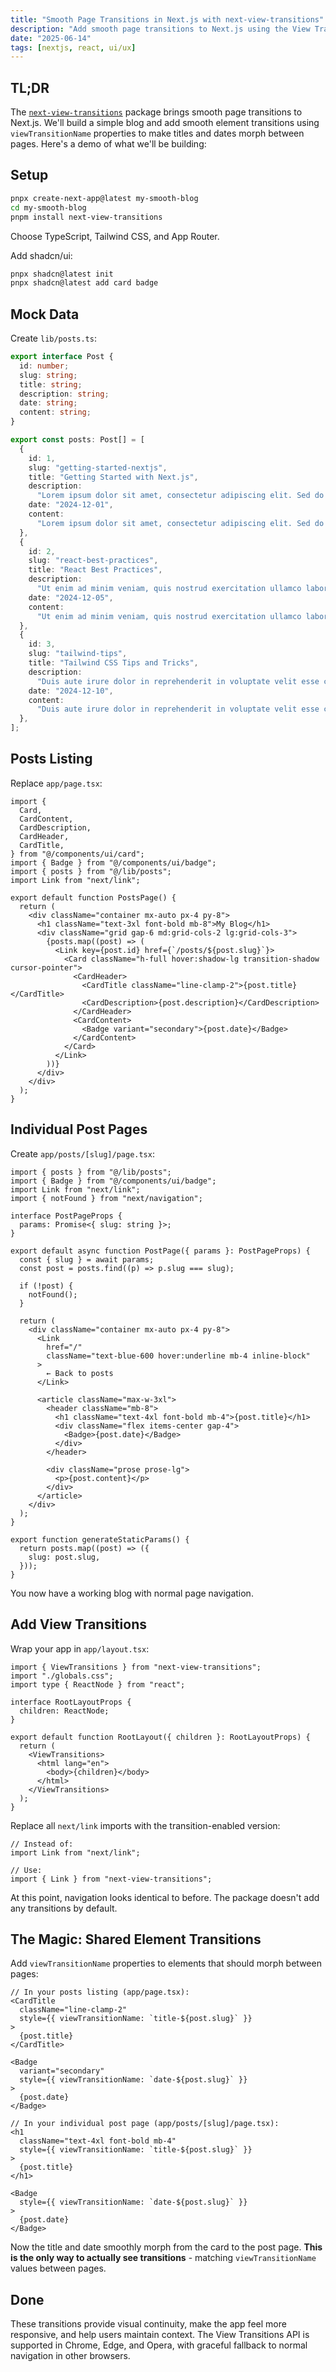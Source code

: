 ```yaml
---
title: "Smooth Page Transitions in Next.js with next-view-transitions"
description: "Add smooth page transitions to Next.js using the View Transitions API."
date: "2025-06-14"
tags: [nextjs, react, ui/ux]
---
```


## TL;DR

The [`next-view-transitions`](https://github.com/shuding/next-view-transitions) package brings smooth page transitions to Next.js. We'll build a simple blog and add smooth element transitions using `viewTransitionName` properties to make titles and dates morph between pages. Here's a demo of what we'll be building:

<Tweet id="1934092246921671158" />

## Setup

```bash
pnpx create-next-app@latest my-smooth-blog
cd my-smooth-blog
pnpm install next-view-transitions
```

Choose TypeScript, Tailwind CSS, and App Router.

Add shadcn/ui:

```bash
pnpx shadcn@latest init
pnpx shadcn@latest add card badge
```

## Mock Data

Create `lib/posts.ts`:

```typescript
export interface Post {
  id: number;
  slug: string;
  title: string;
  description: string;
  date: string;
  content: string;
}

export const posts: Post[] = [
  {
    id: 1,
    slug: "getting-started-nextjs",
    title: "Getting Started with Next.js",
    description:
      "Lorem ipsum dolor sit amet, consectetur adipiscing elit. Sed do eiusmod tempor incididunt ut labore.",
    date: "2024-12-01",
    content:
      "Lorem ipsum dolor sit amet, consectetur adipiscing elit. Sed do eiusmod tempor incididunt ut labore et dolore magna aliqua. Ut enim ad minim veniam, quis nostrud exercitation ullamco laboris.",
  },
  {
    id: 2,
    slug: "react-best-practices",
    title: "React Best Practices",
    description:
      "Ut enim ad minim veniam, quis nostrud exercitation ullamco laboris nisi ut aliquip ex ea commodo.",
    date: "2024-12-05",
    content:
      "Ut enim ad minim veniam, quis nostrud exercitation ullamco laboris nisi ut aliquip ex ea commodo consequat. Duis aute irure dolor in reprehenderit in voluptate velit esse cillum dolore.",
  },
  {
    id: 3,
    slug: "tailwind-tips",
    title: "Tailwind CSS Tips and Tricks",
    description:
      "Duis aute irure dolor in reprehenderit in voluptate velit esse cillum dolore eu fugiat nulla pariatur.",
    date: "2024-12-10",
    content:
      "Duis aute irure dolor in reprehenderit in voluptate velit esse cillum dolore eu fugiat nulla pariatur. Excepteur sint occaecat cupidatat non proident, sunt in culpa qui officia deserunt.",
  },
];
```

## Posts Listing

Replace `app/page.tsx`:

```tsx
import {
  Card,
  CardContent,
  CardDescription,
  CardHeader,
  CardTitle,
} from "@/components/ui/card";
import { Badge } from "@/components/ui/badge";
import { posts } from "@/lib/posts";
import Link from "next/link";

export default function PostsPage() {
  return (
    <div className="container mx-auto px-4 py-8">
      <h1 className="text-3xl font-bold mb-8">My Blog</h1>
      <div className="grid gap-6 md:grid-cols-2 lg:grid-cols-3">
        {posts.map((post) => (
          <Link key={post.id} href={`/posts/${post.slug}`}>
            <Card className="h-full hover:shadow-lg transition-shadow cursor-pointer">
              <CardHeader>
                <CardTitle className="line-clamp-2">{post.title}</CardTitle>
                <CardDescription>{post.description}</CardDescription>
              </CardHeader>
              <CardContent>
                <Badge variant="secondary">{post.date}</Badge>
              </CardContent>
            </Card>
          </Link>
        ))}
      </div>
    </div>
  );
}
```

## Individual Post Pages

Create `app/posts/[slug]/page.tsx`:

```tsx
import { posts } from "@/lib/posts";
import { Badge } from "@/components/ui/badge";
import Link from "next/link";
import { notFound } from "next/navigation";

interface PostPageProps {
  params: Promise<{ slug: string }>;
}

export default async function PostPage({ params }: PostPageProps) {
  const { slug } = await params;
  const post = posts.find((p) => p.slug === slug);

  if (!post) {
    notFound();
  }

  return (
    <div className="container mx-auto px-4 py-8">
      <Link
        href="/"
        className="text-blue-600 hover:underline mb-4 inline-block"
      >
        ← Back to posts
      </Link>

      <article className="max-w-3xl">
        <header className="mb-8">
          <h1 className="text-4xl font-bold mb-4">{post.title}</h1>
          <div className="flex items-center gap-4">
            <Badge>{post.date}</Badge>
          </div>
        </header>

        <div className="prose prose-lg">
          <p>{post.content}</p>
        </div>
      </article>
    </div>
  );
}

export function generateStaticParams() {
  return posts.map((post) => ({
    slug: post.slug,
  }));
}
```

You now have a working blog with normal page navigation.

## Add View Transitions

Wrap your app in `app/layout.tsx`:

```tsx
import { ViewTransitions } from "next-view-transitions";
import "./globals.css";
import type { ReactNode } from "react";

interface RootLayoutProps {
  children: ReactNode;
}

export default function RootLayout({ children }: RootLayoutProps) {
  return (
    <ViewTransitions>
      <html lang="en">
        <body>{children}</body>
      </html>
    </ViewTransitions>
  );
}
```

Replace all `next/link` imports with the transition-enabled version:

```tsx
// Instead of:
import Link from "next/link";

// Use:
import { Link } from "next-view-transitions";
```

At this point, navigation looks identical to before. The package doesn't add any transitions by default.

## The Magic: Shared Element Transitions

Add `viewTransitionName` properties to elements that should morph between pages:

```tsx
// In your posts listing (app/page.tsx):
<CardTitle
  className="line-clamp-2"
  style={{ viewTransitionName: `title-${post.slug}` }}
>
  {post.title}
</CardTitle>

<Badge
  variant="secondary"
  style={{ viewTransitionName: `date-${post.slug}` }}
>
  {post.date}
</Badge>
```

```tsx
// In your individual post page (app/posts/[slug]/page.tsx):
<h1
  className="text-4xl font-bold mb-4"
  style={{ viewTransitionName: `title-${post.slug}` }}
>
  {post.title}
</h1>

<Badge
  style={{ viewTransitionName: `date-${post.slug}` }}
>
  {post.date}
</Badge>
```

Now the title and date smoothly morph from the card to the post page. **This is the only way to actually see transitions** - matching `viewTransitionName` values between pages.

## Done

These transitions provide visual continuity, make the app feel more responsive, and help users maintain context. The View Transitions API is supported in Chrome, Edge, and Opera, with graceful fallback to normal navigation in other browsers.
